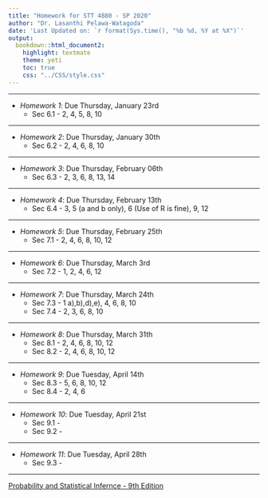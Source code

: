 ```yaml
---
title: "Homework for STT 4880 - SP 2020"
author: "Dr. Lasanthi Pelawa-Watagoda"
date: 'Last Updated on: `r format(Sys.time(), "%b %d, %Y at %X")`'
output: 
  bookdown::html_document2: 
    highlight: textmate
    theme: yeti
    toc: true
    css: "../CSS/style.css"
---
```


***

* *Homework 1*: Due Thursday, January 23rd
    * Sec 6.1 - 2, 4, 5, 8, 10
    

***

* *Homework 2*: Due Thursday, January 30th
    * Sec 6.2 - 2, 4, 6, 8, 10

 
***
  
* *Homework 3*: Due Thursday, February 06th
    * Sec 6.3 - 2, 3, 6, 8, 13, 14

 
***

* *Homework 4*: Due Thursday, February 13th
    * Sec 6.4 - 3, 5 (a and b only), 6 (Use of R is fine), 9, 12

 
***

* *Homework 5*: Due Thursday, February 25th
    * Sec 7.1 - 2, 4, 6, 8, 10, 12

 
***

* *Homework 6*: Due Thursday, March 3rd
    * Sec 7.2 - 1, 2, 4, 6, 12

 
***

* *Homework 7*: Due Thursday, March 24th
    * Sec 7.3 - 1 a),b),d),e), 4, 6, 8, 10
    * Sec 7.4 - 2, 3, 6, 8, 10
    
 ***   
 
 * *Homework 8*: Due Thursday, March 31th
    * Sec 8.1 - 2, 4, 6, 8, 10, 12
    * Sec 8.2 - 2, 4, 6, 8, 10, 12
    
    
 *** 
 
 * *Homework 9*: Due  Tuesday, April 14th
    * Sec 8.3 - 5, 6, 8, 10, 12 
    * Sec 8.4 - 2, 4, 6
    
 ***  
 
 * *Homework 10*: Due  Tuesday, April 21st
    * Sec 9.1 - 
    * Sec 9.2 - 
    
 ***  
 
 * *Homework 11*: Due Tuesday, April 28th
    * Sec 9.3 - 
    
 ***  
 
 
[Probability and Statistical Infernce - 9th Edition](TextBook.pdf)




    
    

    
    